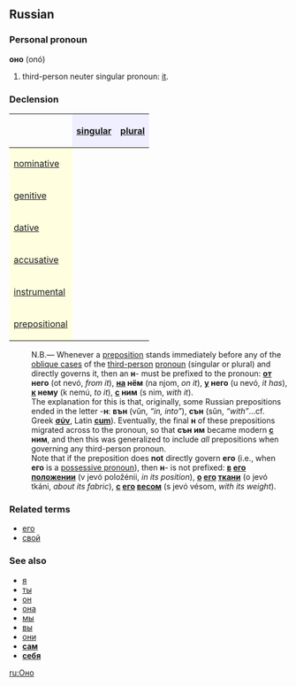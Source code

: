 ==Russian==
===Personal pronoun===
'''оно''' (onó)

# third-person neuter singular pronoun: [[it]].



===Declension===
{| border="1" cellpadding="4" cellspacing="0"
!
! style="background-color: #EFEFFF" align="center"|[[singular]]
! style="background-color: #EFEFFF" align="center"|[[plural]]
|-
! style="background-color: #FFFFE0" align="left"|[[nominative case|nominative]]
| align="center"|{{Unicode|оно́}}
| align="center"|{{Unicode|они́}}
|-
! style="background-color: #FFFFE0" align="left"|[[genitive case|genitive]]
| align="center"|{{Unicode|его́}}
| align="center"|{{Unicode|их}}
|-
! style="background-color: #FFFFE0" align="left"|[[dative case|dative]]
| align="center"|{{Unicode|ему́}}
| align="center"|{{Unicode|им}}
|-
! style="background-color: #FFFFE0" align="left"|[[accusative case|accusative]]
| align="center"|{{Unicode|его́}}
| align="center"|{{Unicode|их}}
|-
! style="background-color: #FFFFE0" align="left"|[[instrumental case|instrumental]]
| align="center"|{{Unicode|им}}
| align="center"|{{Unicode|и́ми}}
|-
! style="background-color: #FFFFE0" align="left"|[[prepositional case|prepositional]]
| align="center"|{{Unicode|о нём}}
| align="center"|{{Unicode|о ни́х}}
|}


:N.B.— Whenever a [[preposition]] stands immediately before any of the [[oblique case]]s of the [[third-person]] [[pronoun]] (singular or plural) and directly governs it, then an '''н'''- must be prefixed to the pronoun: '''[[от]] него''' (ot nevó, ''from it''), '''[[на]] нём''' (na njom, ''on it''), '''[[у]] него''' (u nevó, ''it has''), '''[[к]] нему''' (k nemú, ''to it''), '''[[с]] ним''' (s nim, ''with it'').
:The explanation for this is that, originally, some Russian prepositions ended in the letter -'''н''': '''вън''' (vŭn, ''“in, into”''), '''сън''' (sŭn, ''“with”''...cf. Greek '''[[σύν]]''', Latin '''[[cum]]'''). Eventually, the final '''н''' of these prepositions migrated across to the pronoun, so that '''сън им''' became modern '''[[с]] ним''', and then this was generalized to include ''all'' prepositions when governing any third-person pronoun.
:Note that if the preposition does '''not''' directly govern '''его''' (i.e., when '''его''' is a [[possessive pronoun]]), then '''н'''- is not prefixed: '''[[в]] [[его]] [[положение|положении]]''' (v jevó položénii, ''in its position''), '''[[о]] [[его]] [[ткань|ткани]]''' (o jevó tkáni, ''about its fabric''), '''[[с]] [[его]] [[вес|весом]]''' (s jevó vésom, ''with its weight'').

===Related terms===
*[[его]]
*[[свой]]

===See also===
*[[я]]
*[[ты]]
*[[он]]
*[[она]]
*[[мы]]
*[[вы]]
*[[они]]
*'''[[сам]]'''
*'''[[себя]]'''

[[ru:Оно]]